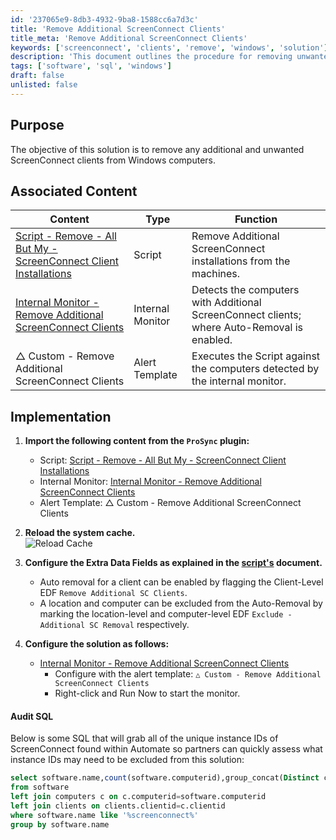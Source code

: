 ```yaml
---
id: '237065e9-8db3-4932-9ba8-1588cc6a7d3c'
title: 'Remove Additional ScreenConnect Clients'
title_meta: 'Remove Additional ScreenConnect Clients'
keywords: ['screenconnect', 'clients', 'remove', 'windows', 'solution']
description: 'This document outlines the procedure for removing unwanted ScreenConnect clients from Windows machines, including associated scripts, monitors, and SQL queries for auditing purposes.'
tags: ['software', 'sql', 'windows']
draft: false
unlisted: false
---
```

## Purpose

The objective of this solution is to remove any additional and unwanted ScreenConnect clients from Windows computers.

## Associated Content

| Content                                                                                             | Type          | Function                                                             |
|-----------------------------------------------------------------------------------------------------|---------------|----------------------------------------------------------------------|
| [Script - Remove - All But My - ScreenConnect Client Installations](https://proval.itglue.com/DOC-5078775-14767921) | Script        | Remove Additional ScreenConnect installations from the machines.     |
| [Internal Monitor - Remove Additional ScreenConnect Clients](https://proval.itglue.com/DOC-5078775-15274649) | Internal Monitor | Detects the computers with Additional ScreenConnect clients; where Auto-Removal is enabled. |
| △ Custom - Remove Additional ScreenConnect Clients                                                   | Alert Template | Executes the Script against the computers detected by the internal monitor. |

## Implementation

1. **Import the following content from the `ProSync` plugin:**
   - Script: [Script - Remove - All But My - ScreenConnect Client Installations](https://proval.itglue.com/DOC-5078775-14767921)
   - Internal Monitor: [Internal Monitor - Remove Additional ScreenConnect Clients](https://proval.itglue.com/DOC-5078775-15274649)
   - Alert Template: △ Custom - Remove Additional ScreenConnect Clients

2. **Reload the system cache.**  
   ![Reload Cache](../../static/img/Remove-Additional-ScreenConnect-Clients/image_1.png)

3. **Configure the Extra Data Fields as explained in the [script's](https://proval.itglue.com/DOC-5078775-14767921) document.**  
   - Auto removal for a client can be enabled by flagging the Client-Level EDF `Remove Additional SC Clients`.
   - A location and computer can be excluded from the Auto-Removal by marking the location-level and computer-level EDF `Exclude - Additional SC Removal` respectively.

4. **Configure the solution as follows:**
   - [Internal Monitor - Remove Additional ScreenConnect Clients](https://proval.itglue.com/DOC-5078775-15274649)  
     - Configure with the alert template: `△ Custom - Remove Additional ScreenConnect Clients`
     - Right-click and Run Now to start the monitor.

#### Audit SQL

Below is some SQL that will grab all of the unique instance IDs of ScreenConnect found within Automate so partners can quickly assess what instance IDs may need to be excluded from this solution:

```sql
select software.name,count(software.computerid),group_concat(Distinct clients.name) as Clients 
from software
left join computers c on c.computerid=software.computerid
left join clients on clients.clientid=c.clientid
where software.name like '%screenconnect%' 
group by software.name
```











